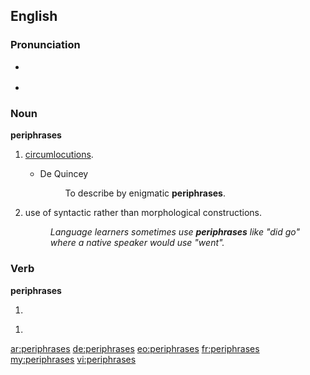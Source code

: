 ==English==

===Pronunciation===

* {{a|plural of periphrase|verb}} {{IPA|/pəˈrɪfɹeɪzɛz/}}
* {{a|plural of periphrasis}} {{IPA|/pəˈrɪfrəːsiz/}}

===Noun===
'''periphrases'''

# {{plural of |[[periphrase]]}} [[circumlocutions]].
#*De Quincey
#*:To describe by enigmatic '''periphrases'''.
# {{plural of|[[periphrasis]]}} use of syntactic rather than morphological constructions.
#: ''Language learners sometimes use '''periphrases''' like "did go" where a native speaker would use "went".''

===Verb===
'''periphrases'''

# {{third-person singular of|periphrase}}

# <!-- {{defn|English}} -->
#: <!-- example -->

[[ar:periphrases]]
[[de:periphrases]]
[[eo:periphrases]]
[[fr:periphrases]]
[[my:periphrases]]
[[vi:periphrases]]